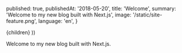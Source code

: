 
  published: true,
  publishedAt: '2018-05-20',
  title: 'Welcome',
  summary: 'Welcome to my new blog built with Next.js',
  image: '/static/site-feature.png',
  language: 'en',
}

  <BlogPost path={router.pathname} meta={meta}>
    {children}
  </BlogPost>
))

Welcome to my new blog built with Next.js.
